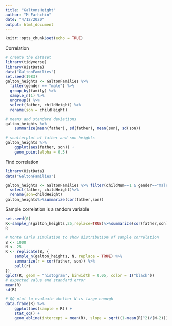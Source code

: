 ```yaml
---
title: "GaltonsHeight"
author: "M Farhchin"
date: "4/12/2020"
output: html_document
---
```


```r
knitr::opts_chunk$set(echo = TRUE)
```

Correlation
```r
# create the dataset
library(tidyverse)
library(HistData)
data("GaltonFamilies")
set.seed(1983)
galton_heights <- GaltonFamilies %>%
  filter(gender == "male") %>%
  group_by(family) %>%
  sample_n(1) %>%
  ungroup() %>%
  select(father, childHeight) %>%
  rename(son = childHeight)

# means and standard deviations
galton_heights %>%
    summarize(mean(father), sd(father), mean(son), sd(son))

# scatterplot of father and son heights
galton_heights %>%
    ggplot(aes(father, son)) +
    geom_point(alpha = 0.5)
```

Find correlation
```r
library(HistData)
data("GaltonFamilies")

galton_heights <- GaltonFamilies %>% filter(childNum==1 & gender=="male")%>%
  select(father, childHeight)%>%
  rename(son=childHeight)
galton_heights%>%summarize(cor(father,son))
```
Sample correlation is a random variable

```r
set.seed(0)
R<-sample_n(galton_heights,25,replace=TRUE)%>%summarize(cor(father,son))
R
```
```r
# Monte Carlo simulation to show distribution of sample correlation
B <- 1000
N <- 25
R <- replicate(B, {
    sample_n(galton_heights, N, replace = TRUE) %>%
    summarize(r = cor(father, son)) %>%
    pull(r)
})
qplot(R, geom = "histogram", binwidth = 0.05, color = I("black"))
# expected value and standard error
mean(R)
sd(R)
```

```r
# QQ-plot to evaluate whether N is large enough
data.frame(R) %>%
    ggplot(aes(sample = R)) +
    stat_qq() +
    geom_abline(intercept = mean(R), slope = sqrt((1-mean(R)^2)/(N-2)))
```


